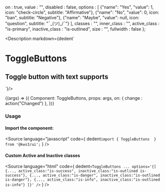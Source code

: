 
  on : true,
  value : "",
  disabled : false,
  options : [
    {"name": "Yes", "value": 1, icon: "check-circle", subtitle: "Affirmative"},
    {"name": "No", "value": 0, icon: "ban", subtitle: "Negative"},
    {"name": "Maybe", "value": null, icon: "question", subtitle: "¯\_(ツ)_/¯"}
  ],
  classes : "",
  inner_class : "",
  active_class : "is-primary",
  inactive_class : "is-outlined",
  size : "",
  fullwidth : false
};

<Meta
  title="Forms/Controls/ToggleButtons"
  component={ToggleButtons}
  args={args}
/>

<Description markdown={dedent`
# ToggleButtons
## Toggle button with text supports
`}/>

<Canvas>
  <Story
  name="ToggleButtons"
  args={args}
  >
  {(args) => ({
    Component: ToggleButtons,
    props: args,
    on: {
      change : action("Changed")
    },
  })}
  </Story>
</Canvas>

<ArgsTable story="ToggleButtons" />

### Usage
#### Import the component:
<Source
  language="javascript"
  code={
    dedent`import { ToggleButtons  } from '@kws3/ui';`
  }
/>

#### Custom Active and Inactive classes
<Source
  language="html"
  code={
    dedent`
    <ToggleButtons
      ...
      options='{[
        {..., active_class:"is-success", inactive_class:"is-outlined is-success"},
        {..., active_class:"is-danger", inactive_class:"is-outlined is-danger"},
        {..., active_class:"is-info", inactive_class:"is-outlined is-info"}
      ]}'
    />
    `
  }
/>
